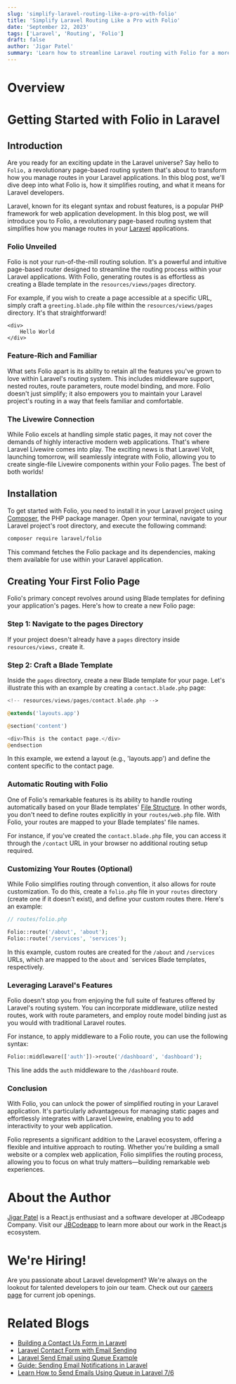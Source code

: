 ```yaml
---
slug: 'simplify-laravel-routing-like-a-pro-with-folio'
title: 'Simplify Laravel Routing Like a Pro with Folio'
date: 'September 22, 2023'
tags: ['Laravel', 'Routing', 'Folio']
draft: false
author: 'Jigar Patel'
summary: 'Learn how to streamline Laravel routing with Folio for a more efficient web application development experience.'
---
```


# Overview

<TOCInline toc={props.toc} exclude="Overview" toHeading={2} />

# Getting Started with Folio in Laravel

## Introduction

Are you ready for an exciting update in the Laravel universe? Say hello to `Folio,` a revolutionary page-based routing system that's about to transform how you manage routes in your Laravel applications. In this blog post, we'll dive deep into what Folio is, how it simplifies routing, and what it means for Laravel developers.

Laravel, known for its elegant syntax and robust features, is a popular PHP framework for web application development. In this blog post, we will introduce you to Folio, a revolutionary page-based routing system that simplifies how you manage routes in your [Laravel](https://laravel.com/) applications.

### Folio Unveiled

Folio is not your run-of-the-mill routing solution. It's a powerful and intuitive page-based router designed to streamline the routing process within your Laravel applications. With Folio, generating routes is as effortless as creating a Blade template in the `resources/views/pages` directory.

For example, if you wish to create a page accessible at a specific URL, simply craft a `greeting.blade.php` file within the `resources/views/pages` directory. It's that straightforward!

```blade
<div>
    Hello World
</div>
```

### Feature-Rich and Familiar

What sets Folio apart is its ability to retain all the features you've grown to love within Laravel's routing system. This includes middleware support, nested routes, route parameters, route model binding, and more. Folio doesn't just simplify; it also empowers you to maintain your Laravel project's routing in a way that feels familiar and comfortable.

### The Livewire Connection

While Folio excels at handling simple static pages, it may not cover the demands of highly interactive modern web applications. That's where Laravel Livewire comes into play. The exciting news is that Laravel Volt, launching tomorrow, will seamlessly integrate with Folio, allowing you to create single-file Livewire components within your Folio pages. The best of both worlds!

## Installation

To get started with Folio, you need to install it in your Laravel project using [Composer](https://getcomposer.org/), the PHP package manager. Open your terminal, navigate to your Laravel project's root directory, and execute the following command:

```bash
composer require laravel/folio
```

This command fetches the Folio package and its dependencies, making them available for use within your Laravel application.

## Creating Your First Folio Page

Folio's primary concept revolves around using Blade templates for defining your application's pages. Here's how to create a new Folio page:

### Step 1: Navigate to the pages Directory

If your project doesn't already have a `pages` directory inside `resources/views,` create it.

### Step 2: Craft a Blade Template

Inside the `pages` directory, create a new Blade template for your page. Let's illustrate this with an example by creating a `contact.blade.php` page:

```php
<!-- resources/views/pages/contact.blade.php -->

@extends('layouts.app')

@section('content')

<div>This is the contact page.</div>
@endsection
```

In this example, we extend a layout (e.g., 'layouts.app') and define
the content specific to the contact page.

### Automatic Routing with Folio

One of Folio's remarkable features is its ability to handle routing automatically based on your Blade templates' [File Structure](https://laravel.com/docs/10.x/structure). In other words, you don't need to define routes explicitly in your `routes/web.php` file. With Folio, your routes are mapped to your Blade templates' file names.

For instance, if you've created the `contact.blade.php` file, you can access it through the `/contact` URL in your browser no additional routing setup required.

### Customizing Your Routes (Optional)

While Folio simplifies routing through convention, it also allows for route customization. To do this, create a `folio.php` file in your `routes` directory (create one if it doesn't exist), and define your custom routes there. Here's an example:

```php
// routes/folio.php

Folio::route('/about', 'about');
Folio::route('/services', 'services');
```

In this example, custom routes are created for the `/about` and `/services` URLs, which are mapped to the `about` and `services Blade templates, respectively.

### Leveraging Laravel's Features

Folio doesn't stop you from enjoying the full suite of features offered by Laravel's routing system. You can incorporate middleware, utilize nested routes, work with route parameters, and employ route model binding just as you would with traditional Laravel routes.

For instance, to apply middleware to a Folio route, you can use the following syntax:

```php
Folio::middleware(['auth'])->route('/dashboard', 'dashboard');
```

This line adds the `auth` middleware to the `/dashboard` route.

### Conclusion

With Folio, you can unlock the power of simplified routing in your Laravel application. It's particularly advantageous for managing static pages and effortlessly integrates with Laravel Livewire, enabling you to add interactivity to your web application.

Folio represents a significant addition to the Laravel ecosystem, offering a flexible and intuitive approach to routing. Whether you're building a small website or a complex web application, Folio simplifies the routing process, allowing you to focus on what truly matters—building remarkable web experiences.

# About the Author

[Jigar Patel](https://expertlaravel.com) is a React.js enthusiast and a software developer at JBCodeapp Company. Visit our [JBCodeapp](https://jbcodeapp.com) to learn more about our work in the React.js ecosystem.

# We're Hiring!

Are you passionate about Laravel development? We're always on the lookout for talented developers to join our team. Check out our [careers page](https://jbcodeapp.com) for current job openings.

# Related Blogs

- [Building a Contact Us Form in Laravel](building-a-contact-us-form-in-laravel.mdx)
- [Laravel Contact Form with Email Sending](Laravel-Contact-Form-with-Email-Sending.mdx)
- [Laravel Send Email using Queue Example](Send-Email-using-Queue-Example.mdx)
- [Guide: Sending Email Notifications in Laravel](Guide-Sending-Email-Notifications-in-Laravel.mdx)
- [Learn How to Send Emails Using Queue in Laravel 7/6](Laravel-6-Queue-for-Sending-Emails.mdx)
